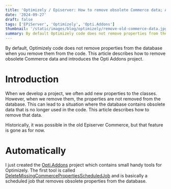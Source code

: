 ```yaml
---
title: 'Optimizely / Episerver: How to remove obsolete Commerce data; Also, introducing the Opti Addons project'
date: '2024-09-27'
draft: false
tags: ['EPiServer', 'Optimizely', 'Opti.Addons']
thumbnail: '/static/images/blog/optimizely/remove-old-commerce-data.jpg'
summary: By default Optimizely code does not remove properties from the database when you remove them from the code - This article describes how to remove obsolete Commerce data and introduces the Opti Addons project.
---
```


By default, Optimizely code does not remove properties from the database when you remove them from the code. This article describes how to remove obsolete Commerce data and introduces the Opti Addons project.

# Introduction

When we develop a project, we often add new properties to the classes. However, when we remove them, the properties are not removed from the database. This can lead to a situation where the database contains obsolete data that is no longer used in the code. This article describes how to remove that data.

Historically, it was possible in the old Episerver Commerce, but that feature is gone as for now.

# Automatically

I just created the [Opti.Addons](https://github.com/Opti-Addons) project which contains small handy tools for Optimizely. The first tool is called [DeleteMissingCommercePropertiesScheduledJob](https://github.com/Opti-Addons/Opti.Addons.DeleteMissingCommercePropertiesScheduledJob) and is basically a scheduled job that removes obsolete properties from the database.